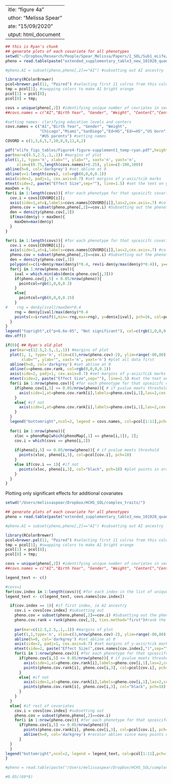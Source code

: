  ---
title: "figure 4a"
author: "Melissa Spear"
date: "15/09/2020"
output: html_document
---

```r
## this is Ryan's chunk
## generate plots of each covariate for all phenotypes
setwd("~/Dropbox/Research/People/Spear_Melissa/Papers/2_SOL/Sub1_eLife/hchs-sol_elife-revisions/")
pheno = read.table(paste("extended_supplementary_table3_new_101920_quantile_normalized_edu_usborn_parents.txt",sep=""),skip=1,sep='\t')

#pheno.AI = subset(pheno,pheno[,2]=="AI") #subsetting out AI ancestry 

library(RColorBrewer)
pcol=brewer.pal(11, "Paired") #selecting first 11 colros from this color set 
tmp = pcol[1]; #swapping colors to make AI bright orange
pcol[1] = pcol[8];
pcol[8] = tmp;

covs = unique(pheno[,2]) #identifying unique number of covriates in second column 
##covs.names = c("AI","Birth Year", "Gender", "Weight", "CenterC","CenterM","CenterS","Education2","Education3","US_BORN","num_us_parents") #setting names

#setting names- clarifying education levels and centers
covs.names = c("AI","Birth Year", "Gender", "Weight", 
               "Chicago","Miami","SanDiego","Ed<HS","Ed>=HS","US born",
               "#US parents") #setting names 
COVORD = c(1,3,6,5,7,10,8,9,11,4,2)

pdf("elife_figs_tables/Figure4-figure-supplement1_temp-ryan.pdf",height=4,width=5,pointsize=10)
par(mar=c(4.5,2.5,.1,.1)) #margins of plot
plot(1,1, type='n', xlab="", ylab="", xaxt='n', yaxt='n',
     xlim=c(0.75,length(covs.names)+0.25), ylim=c(-100,100))
abline(h=0, col='darkgrey') #set abline at 0 
abline(v=1:length(covs), col=rgb(0,0,0,0.1))
axis(side=2, padj=1, cex.axis=0.7) #set margins of y-axis/tcik marks 
mtext(side=2, paste("Effect Size",sep=""), line=1.5) #set the text on y-axis
maxDen = 0;
for(i in 1:length(covs)){ #for each phenotype for that spceicifc covarite 
  cov.i = covs[COVORD[i]];
  axis(side=1,at=i,labels=covs.names[COVORD[i]],las=2,cex.axis=.7) #color axis labels in black 
  pheno.cov = subset(pheno,pheno[,2]==cov.i) #Subsetting out the phenotype associated with the covariate 
  den = density(pheno.cov[,3])
  if(max(den$y) > maxDen){
    maxDen=max(den$y)
  }
}

for(i in 1:length(covs)){ #for each phenotype for that spceicifc covarite 
  cov.i = covs[COVORD[i]];
  axis(side=1,at=i,labels=covs.names[COVORD[i]],las=2,cex.axis=.7) #color axis labels in black 
  pheno.cov = subset(pheno,pheno[,2]==cov.i) #Subsetting out the phenotype associated with the covariate 
  den = density(pheno.cov[,3])
  polygon(x=c(i+den$y/max(den$y)*0.4, rev(i-den$y/max(den$y)*0.4)), y=c(den$x,rev(den$x)), col=rgb(0,0,0,0.1), border="lightgrey")
  for(j in 1:nrow(pheno.cov)){
    ival = which.min(abs(den$x-pheno.cov[j,3]))
    if(pheno.cov[j,5] < 0.05/nrow(pheno)){
      pointcol=rgb(1,0,0,0.3)
    }
    else{
      pointcol=rgb(0,0,0,0.15)
    }
#    rng = den$y[ival]/maxDen*0.4
    rng = den$y[ival]/max(den$y)*0.4
    points(x=i+runif(1,min=-rng,max=rng), y=den$x[ival], pch=16, col=pointcol)
  }
}
legend("topright",c("p<6.6e-05", "Not significant"), col=c(rgb(1,0,0,0.3),rgb(0,0,0,0.15)), pch=16, bg="white")
dev.off()
```

```r
if(0){ ## Ryan's old plot
  par(mar=c(12.5,2.5,.1,.1)) #margins of plot
  plot(1, 1, type='n', xlim=c(3,nrow(pheno.cov)-2), ylim=range(-80,80),
       xlab="", ylab="", xaxt='n', yaxt='n') #plot all data first 
  abline(h=0, col='darkgrey') #set abline at 0 
  abline(v=pheno.cov.rank, col=rgb(0,0,0,0.1))
  axis(side=2, padj=1, cex.axis=0.7) #set margins of y-axis/tcik marks 
  mtext(side=2, paste("Effect Size",sep=""), line=1.5) #set the text on y-axis
  for(i in 1:nrow(pheno.cov)){ #for each phenotype for that spceicifc covarite 
    if(pheno.cov[i,5] <= 0.05/nrow(pheno)){ # if pvalue meets threshold
      axis(side=1,at=pheno.cov.rank[i],labels=pheno.cov[i,1],las=2,cex.axis=.7,col=pcol[1],col.axis=pcol[1]) #color axis labels in orange 
    }
    else{ #if not 
      axis(side=1,at=pheno.cov.rank[i],labels=pheno.cov[i,1],las=2,cex.axis=.7) #color axis labels in black 
    }
  }
  legend("bottomright",ncol=2, legend = covs.names, col=pcol[1:11],pch=18,cex=0.55, bg=rgb(1,1,1,0.5))
  
  for(i in 1:nrow(pheno)){
    xloc = phenoMap[which(phenoMap[,1] == pheno[i,1]), 2];
    cov.i = which(covs == pheno[i,2])
      
    if(pheno[i,5] <= 0.05/nrow(pheno)){ # if pvalue meets threshold
      points(xloc, pheno[i,3], col=pcol[cov.i], pch=18) 
    }
    else if(cov.i == 1){ #if not 
      points(xloc, pheno[i,3], col="black", pch=18) #plot points in orange
    }
  }
}

```


Plotting only significant effects for additional covariates 
```r
setwd("/Users/melissaspear/Dropbox/HCHS_SOL/complex_traits/")

## generate plots of each covariate for all phenotypes
pheno = read.table(paste("extended_supplementary_table3_new_101920_quantile_normalized_edu_usborn_parents.txt",sep=""),skip=1,sep='\t')

#pheno.AI = subset(pheno,pheno[,2]=="AI") #subsetting out AI ancestry 

library(RColorBrewer)
pcol=brewer.pal(11, "Paired") #selecting first 11 colros from this color set 
tmp = pcol[1]; #swapping colors to make AI bright orange
pcol[1] = pcol[8];
pcol[8] = tmp;

covs = unique(pheno[,2]) #identifying unique number of covriates in second column 
##covs.names = c("AI","Birth Year", "Gender", "Weight", "CenterC","CenterM","CenterS","Education2","Education3","US_BORN","num_us_parents") #setting names

legend_text <- c()

#covs=1
for(cov.index in 1:length(covs)){ #for each index in the list of unique covariates
legend_text <- c(legend_text, covs.names[cov.index])  

  if(cov.index == 1){ #if first index, ie AI ancestry 
    cov.i = covs[cov.index] #subsetting out 
    pheno.cov = subset(pheno,pheno[,2]==cov.i) #Subsetting out the phenotype associated with the covairate 
    pheno.cov.rank = rank(pheno.cov[,3], ties.method="first")#rank the variables based on their effect size 
    
    par(mar=c(12.5,2.5,.1,.1)) #margins of plot
    plot(1,1,type='n', xlim=c(3,nrow(pheno.cov)-2), ylim=range(-80,80), xlab="",ylab="",xaxt='n', yaxt='n') #plot all data first 
    abline(h=0, col='darkgrey') #set abline at 0 
    axis(side=2, padj=1, cex.axis=0.7) #set margins of y-axis/tcik marks 
    mtext(side=2, paste("Effect Size(",covs.names[cov.index],")",sep=""), line=1.5) #set the text on y-axis
    for(i in 1:nrow(pheno.cov)){ #for each phenotype for that spceicifc covarite 
      if(pheno.cov[i,5] <= 0.05/nrow(pheno)){ # if pvalue meets threshold
        axis(side=1,at=pheno.cov.rank[i],labels=pheno.cov[i,1],las=2,cex.axis=.7,col=pcol[cov.i],col.axis=pcol[cov.i]) #color axis labels in orange 
        points(pheno.cov.rank[i], pheno.cov[i,3], col=pcol[cov.i], pch=18) #plot points in orange
      }
      else{ #if not 
        axis(side=1,at=pheno.cov.rank[i],labels=pheno.cov[i,1],las=2,cex.axis=.7) #color axis labels in black 
        points(pheno.cov.rank[i], pheno.cov[i,3], col="black", pch=18) #plot poins in orange
      }
    }
  }
  else{ #if rest of covariates 
    cov.i = covs[cov.index] #subsetting out 
    pheno.cov = subset(pheno,pheno[,2]==cov.i)
    for(i in 1:nrow(pheno.cov)){ #for each phenotype for that spceicifc covarite 
      if(pheno.cov[i,5] <= 0.05/nrow(pheno)){ 
        points(pheno.cov.rank[i], pheno.cov[i,3], col=pcol[cov.i], pch=18) #plot points in orange
        abline(h=0, col='darkgrey') #recolor ablien since many points overlap it 
      }
  }
  }
legend("bottomright",ncol=2, legend = legend_text, col=pcol[1:11],pch=18,cex=0.55)
}
```


```r
#pheno = read.table(paste("/Users/melissaspear/Dropbox/HCHS_SOL/complex_traits/extended_supplementary_table3_new_090720.txt",sep=""),skip=1,sep='\t')

#0.05/(69*8)
```


